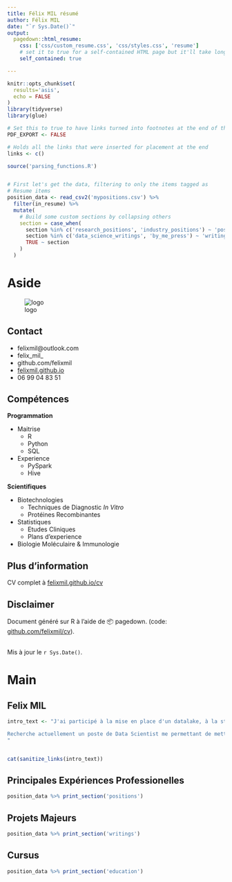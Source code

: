 ```yaml
---
title: Félix MIL résumé
author: Félix MIL
date: "`r Sys.Date()`"
output:
  pagedown::html_resume:
    css: ['css/custom_resume.css', 'css/styles.css', 'resume']
    # set it to true for a self-contained HTML page but it'll take longer to render
    self_contained: true

---
```



```r
knitr::opts_chunk$set(
  results='asis', 
  echo = FALSE
)
library(tidyverse)
library(glue)

# Set this to true to have links turned into footnotes at the end of the document
PDF_EXPORT <- FALSE

# Holds all the links that were inserted for placement at the end
links <- c()

source('parsing_functions.R')


# First let's get the data, filtering to only the items tagged as
# Resume items
position_data <- read_csv2('mypositions.csv') %>% 
  filter(in_resume) %>% 
  mutate(
    # Build some custom sections by collapsing others
    section = case_when(
      section %in% c('research_positions', 'industry_positions') ~ 'positions', 
      section %in% c('data_science_writings', 'by_me_press') ~ 'writings',
      TRUE ~ section
    )
  ) 

```


Aside
================================================================================


![logo](me.jpeg){width=%}

Contact {#contact}
--------------------------------------------------------------------------------



- <i class="fa fa-envelope"></i> felixmil@outlook.com
- <i class="fa fa-twitter"></i> felix_mil_
- <i class="fa fa-github"></i> github.com/felixmil
- <i class="fa fa-link"></i> [felixmil.github.io](http://felixmil.github.io/)
- <i class="fa fa-phone"></i> 06 99 04 83 51



Compétences {#skills}
--------------------------------------------------------------------------------


**Programmation**
  
- Maitrise
  - R
  - Python
  - SQL
  
- Experience
  - PySpark
  - Hive
  
**Scientifiques**

- Biotechnologies
  - Techniques de Diagnostic *In Vitro*
  - Protéines Recombinantes
- Statistiques
  - Etudes Cliniques
  - Plans d'experience
- Biologie Moléculaire & Immunologie
  






<!-- Contributions Open Source {#open-source} -->
<!-- -------------------------------------------------------------------------------- -->

<!-- All projects available at `github.com/felixmil/` -->


<!-- - `shinysense`: R package to use sensor data in Shiny apps -->
<!-- - `tuftesque`: Hugo theme (behind LiveFreeOrDichotomize.com) -->
<!-- - `slid3r`: D3 add-on for fully svg slider inputs -->


Plus d'information {#more-info}
--------------------------------------------------------------------------------

CV complet à [felixmil.github.io/cv](felixmil.github.io/cv)

Disclaimer {#disclaimer}
--------------------------------------------------------------------------------

Document généré sur R à l'aide de 📦 pagedown. (code: [github.com/felixmil/cv](https://github.com/felixmil/cv)).

<br>
Mis à jour le `r Sys.Date()`.


Main
================================================================================

Felix MIL {#title}
--------------------------------------------------------------------------------

```r
intro_text <- "J'ai participé à la mise en place d'un datalake, à la structuration et à l'analyse de ses données pour répondre à des problématiques business relative à la performance, la detection d'anomalie, la maintenance et le comportement client.

Recherche actuellement un poste de Data Scientist me permettant de mettre en application mes qualités et compétences analytiques pour génerer de la valeur à partir de données et construire des outils de visualisation afin d'aider à l'exploration et à la comprehension.
"


cat(sanitize_links(intro_text))
```



Principales Expériences Professionelles {data-icon=suitcase}
--------------------------------------------------------------------------------

```r
position_data %>% print_section('positions')
```


Projets Majeurs {data-icon=newspaper}
--------------------------------------------------------------------------------

```r
position_data %>% print_section('writings')
```


Cursus {data-icon=graduation-cap data-concise=true}
--------------------------------------------------------------------------------

```r
position_data %>% print_section('education')
```



